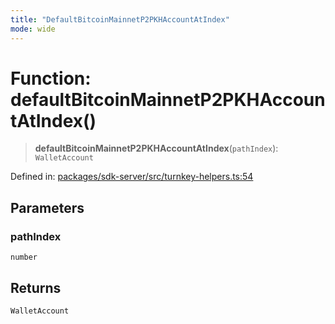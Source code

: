 ```yaml
---
title: "DefaultBitcoinMainnetP2PKHAccountAtIndex"
mode: wide
---
```

  
# Function: defaultBitcoinMainnetP2PKHAccountAtIndex()

> **defaultBitcoinMainnetP2PKHAccountAtIndex**(`pathIndex`): `WalletAccount`

Defined in: [packages/sdk-server/src/turnkey-helpers.ts:54](https://github.com/tkhq/sdk/blob/d88b5e1f9a6cca8e54e61f8a127aa90fcebeaa2e/packages/sdk-server/src/turnkey-helpers.ts#L54)

## Parameters

### pathIndex

`number`

## Returns

`WalletAccount`
